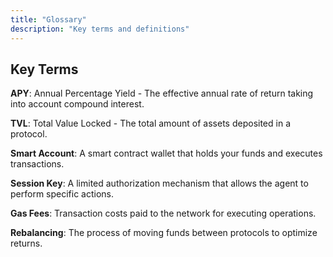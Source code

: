 ```yaml
---
title: "Glossary"
description: "Key terms and definitions"
---
```


## Key Terms

**APY**: Annual Percentage Yield - The effective annual rate of return taking into account compound interest.

**TVL**: Total Value Locked - The total amount of assets deposited in a protocol.

**Smart Account**: A smart contract wallet that holds your funds and executes transactions.

**Session Key**: A limited authorization mechanism that allows the agent to perform specific actions.

**Gas Fees**: Transaction costs paid to the network for executing operations.

**Rebalancing**: The process of moving funds between protocols to optimize returns.
